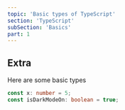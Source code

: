 ```yaml
---
topic: 'Basic types of TypeScript'
section: 'TypeScript'
subSection: 'Basics'
part: 1
---
```


## Extra

Here are some basic types

```typescript
const x: number = 5;
const isDarkModeOn: boolean = true;
```